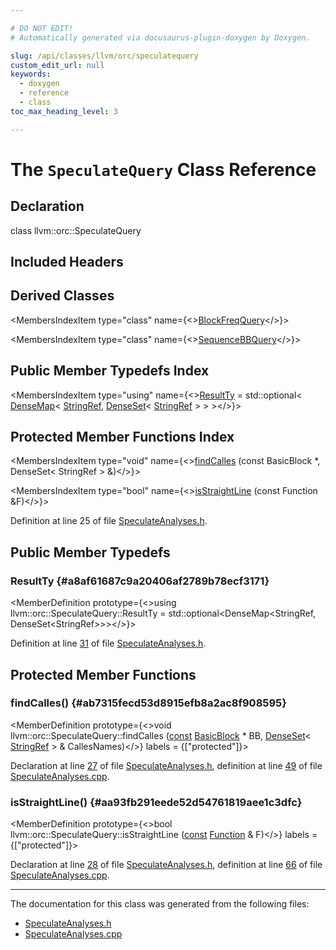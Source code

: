 ```yaml
---

# DO NOT EDIT!
# Automatically generated via docusaurus-plugin-doxygen by Doxygen.

slug: /api/classes/llvm/orc/speculatequery
custom_edit_url: null
keywords:
  - doxygen
  - reference
  - class
toc_max_heading_level: 3

---
```





# The `SpeculateQuery` Class Reference

<DoxygenPage pluginConfig={pluginConfig}>



## Declaration

<CodeBlock>class llvm::orc::SpeculateQuery</CodeBlock>

## Included Headers

<IncludesList>
<IncludesListItem
  filePath="llvm/ExecutionEngine/Orc/SpeculateAnalyses.h"
  permalink="/docs/api/files/include/include/llvm/include/llvm/executionengine/include/llvm/executionengine/orc/speculateanalyses-h"
  isLocal="true" />
</IncludesList>

## Derived Classes

<MembersIndex>

<MembersIndexItem
  type="class"
  name={<><a href="/docs/api/classes/llvm/orc/blockfreqquery">BlockFreqQuery</a></>}>
</MembersIndexItem>

<MembersIndexItem
  type="class"
  name={<><a href="/docs/api/classes/llvm/orc/sequencebbquery">SequenceBBQuery</a></>}>
</MembersIndexItem>

</MembersIndex>

## Public Member Typedefs Index

<MembersIndex>

<MembersIndexItem
  type="using"
  name={<><a href="#a8af61687c9a20406af2789b78ecf3171">ResultTy</a> = std::optional&lt; <a href="/docs/api/classes/llvm/densemap">DenseMap</a>&lt; <a href="/docs/api/classes/llvm/stringref">StringRef</a>, <a href="/docs/api/classes/llvm/denseset">DenseSet</a>&lt; <a href="/docs/api/classes/llvm/stringref">StringRef</a> &gt; &gt; &gt;</>}>
</MembersIndexItem>

</MembersIndex>

## Protected Member Functions Index

<MembersIndex>

<MembersIndexItem
  type="void"
  name={<><a href="#ab7315fecd53d8915efb8a2ac8f908595">findCalles</a> (const BasicBlock &#42;, DenseSet&lt; StringRef &gt; &amp;)</>}>
</MembersIndexItem>

<MembersIndexItem
  type="bool"
  name={<><a href="#aa93fb291eede52d54761819aee1c3dfc">isStraightLine</a> (const Function &amp;F)</>}>
</MembersIndexItem>

</MembersIndex>


Definition at line 25 of file <a href="/docs/api/files/include/include/llvm/include/llvm/executionengine/include/llvm/executionengine/orc/speculateanalyses-h">SpeculateAnalyses.h</a>.

<SectionDefinition>

## Public Member Typedefs

### ResultTy {#a8af61687c9a20406af2789b78ecf3171}

<MemberDefinition
  prototype={<>using llvm::orc::SpeculateQuery::ResultTy =  std::optional&lt;DenseMap&lt;StringRef, DenseSet&lt;StringRef&gt;&gt;&gt;</>}>

Definition at line <a href="/docs/api/files/include/include/llvm/include/llvm/executionengine/include/llvm/executionengine/orc/speculateanalyses-h/#l00031">31</a> of file <a href="/docs/api/files/include/include/llvm/include/llvm/executionengine/include/llvm/executionengine/orc/speculateanalyses-h">SpeculateAnalyses.h</a>.
</MemberDefinition>

</SectionDefinition>

<SectionDefinition>

## Protected Member Functions

### findCalles() {#ab7315fecd53d8915efb8a2ac8f908595}

<MemberDefinition
  prototype={<>void llvm::orc::SpeculateQuery::findCalles (<a href="/docs/api/files/lib/lib/target/lib/target/aarch64/aarch64promoteconstant-cpp/#a90f8350fecae261c25be85d38b451bff">const</a> <a href="/docs/api/classes/llvm/basicblock">BasicBlock</a> &#42; BB, <a href="/docs/api/classes/llvm/denseset">DenseSet</a>&lt; <a href="/docs/api/classes/llvm/stringref">StringRef</a> &gt; &amp; CallesNames)</>}
  labels = {["protected"]}>

Declaration at line <a href="/docs/api/files/include/include/llvm/include/llvm/executionengine/include/llvm/executionengine/orc/speculateanalyses-h/#l00027">27</a> of file <a href="/docs/api/files/include/include/llvm/include/llvm/executionengine/include/llvm/executionengine/orc/speculateanalyses-h">SpeculateAnalyses.h</a>, definition at line <a href="/docs/api/files/lib/lib/executionengine/lib/executionengine/orc/speculateanalyses-cpp/#l00049">49</a> of file <a href="/docs/api/files/lib/lib/executionengine/lib/executionengine/orc/speculateanalyses-cpp">SpeculateAnalyses.cpp</a>.
</MemberDefinition>

### isStraightLine() {#aa93fb291eede52d54761819aee1c3dfc}

<MemberDefinition
  prototype={<>bool llvm::orc::SpeculateQuery::isStraightLine (<a href="/docs/api/files/lib/lib/target/lib/target/aarch64/aarch64promoteconstant-cpp/#a90f8350fecae261c25be85d38b451bff">const</a> <a href="/docs/api/classes/llvm/function">Function</a> &amp; F)</>}
  labels = {["protected"]}>

Declaration at line <a href="/docs/api/files/include/include/llvm/include/llvm/executionengine/include/llvm/executionengine/orc/speculateanalyses-h/#l00028">28</a> of file <a href="/docs/api/files/include/include/llvm/include/llvm/executionengine/include/llvm/executionengine/orc/speculateanalyses-h">SpeculateAnalyses.h</a>, definition at line <a href="/docs/api/files/lib/lib/executionengine/lib/executionengine/orc/speculateanalyses-cpp/#l00066">66</a> of file <a href="/docs/api/files/lib/lib/executionengine/lib/executionengine/orc/speculateanalyses-cpp">SpeculateAnalyses.cpp</a>.
</MemberDefinition>

</SectionDefinition>

<hr/>

The documentation for this class was generated from the following files:

<ul>
<li><a href="/docs/api/files/include/include/llvm/include/llvm/executionengine/include/llvm/executionengine/orc/speculateanalyses-h">SpeculateAnalyses.h</a></li>
<li><a href="/docs/api/files/lib/lib/executionengine/lib/executionengine/orc/speculateanalyses-cpp">SpeculateAnalyses.cpp</a></li>
</ul>

</DoxygenPage>
